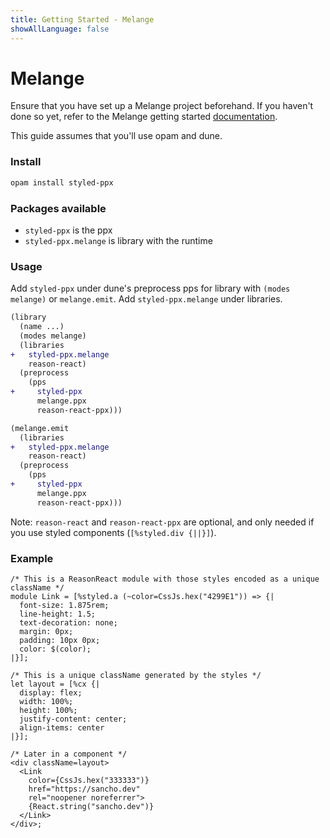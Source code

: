 ```yaml
---
title: Getting Started - Melange
showAllLanguage: false
---
```



# Melange

Ensure that you have set up a Melange project beforehand. If you haven't done so yet, refer to the Melange getting started [documentation](https://melange.re/v3.0.0/getting-started.html).

This guide assumes that you'll use opam and dune.

### Install

```bash
opam install styled-ppx
```

### Packages available

- `styled-ppx` is the ppx
- `styled-ppx.melange` is library with the runtime

### Usage

Add `styled-ppx` under dune's preprocess pps for library with `(modes melange)` or `melange.emit`. Add `styled-ppx.melange` under libraries.

```diff
(library
  (name ...)
  (modes melange)
  (libraries
+   styled-ppx.melange
    reason-react)
  (preprocess
    (pps
+     styled-ppx
      melange.ppx
      reason-react-ppx)))
```

```diff
(melange.emit
  (libraries
+   styled-ppx.melange
    reason-react)
  (preprocess
    (pps
+     styled-ppx
      melange.ppx
      reason-react-ppx)))
```

Note: `reason-react` and `reason-react-ppx` are optional, and only needed if you use styled components (`[%styled.div {||}]`).

### Example

```reason
/* This is a ReasonReact module with those styles encoded as a unique className */
module Link = [%styled.a (~color=CssJs.hex("4299E1")) => {|
  font-size: 1.875rem;
  line-height: 1.5;
  text-decoration: none;
  margin: 0px;
  padding: 10px 0px;
  color: $(color);
|}];

/* This is a unique className generated by the styles */
let layout = [%cx {|
  display: flex;
  width: 100%;
  height: 100%;
  justify-content: center;
  align-items: center
|}];

/* Later in a component */
<div className=layout>
  <Link
    color={CssJs.hex("333333")}
    href="https://sancho.dev"
    rel="noopener noreferrer">
    {React.string("sancho.dev")}
  </Link>
</div>;
```
